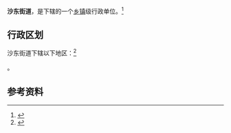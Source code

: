 {{中国乡级行政区
|景观照片文件名 = 201609 Market in Shadong沙东.jpg
|景观照片描述 = 
|汉语拼音 = 
|其他语言 = 
|其他语言名称 = 
|旧称 = 
|地名出处 = 
|位置图文件名 = 
|位置图描述 = 
|自定义图片= 
|建置时间 = 
|政府驻地 = 
|毗邻 = 
|总面积 = 
|总人口 = 
|总人口年份 = 
|户籍人口 = 
|户籍人口年份 = 
|常住人口 = 
|常住人口年份 = 
|人口密度 = 
|GDP = 
|GDP年份 = 
|邮政编码 = 
|电话区号 = 20
|官方网站 = 
|网站名称 = 
|44/01/06/007/000}}

'''沙东街道'''，是{{PRC admin/fullname|44/01/06/007/000|3}}下辖的一个[[乡镇|乡镇]]级行政单位。<ref>{{PRC admin/ref sgc|{{PRC admin/parent|44/01/06/007/000}}}}</ref>

== 行政区划 ==

沙东街道下辖以下地区：<ref>{{PRC admin/ref sgc|44/01/06/007/000}}</ref>

{{PRC admin/children|44/01/06/007/000}}。

== 参考资料 ==

{{reflist}}

{{行政区划小作品}}
{{PRC admin/navcat|44/01/06/007/000}}